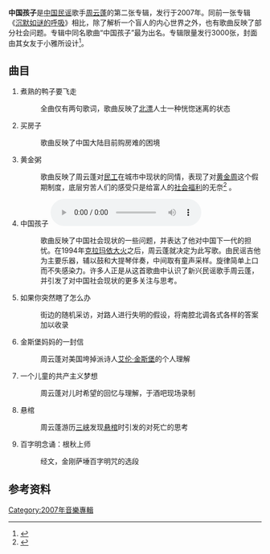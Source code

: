 {{Album infobox | <!-- See Wikipedia:WikiProject_Albums -->
|  Name        = 中国孩子
|  Type        = [[專輯|專輯]]
|  Artist      = [[周云蓬|周云蓬]]
|  Cover       = Chinese Kids Folder.jpg
|  Background  = 
|  Released    = 2007年4月
|  Recorded    = 
|  Genre       = {{link-en|独立民谣|indie folk}}
|  Length      = 
|  Label       = Sirlady
|  Number      =
|  Producer    = 
|  Last album  = [[沉默如谜的呼吸|沉默如谜的呼吸]]<br />（2004）
|  This album  = '''中国孩子'''<br />（2007）
|  Next album  = [[清炒苦瓜|清炒苦瓜]]<br />（2008）
}}
'''中国孩子'''是[[中国|中国]][[民谣|民谣]]歌手[[周云蓬|周云蓬]]的第二张专辑，发行于2007年。同前一张专辑《[[沉默如谜的呼吸|沉默如谜的呼吸]]》相比，除了解析一个盲人的内心世界之外，也有歌曲反映了部分社会问题。专辑中同名歌曲“中国孩子”最为出名。专辑限量发行3000张，封面由其女友于小雅所设计<ref>{{cite web|language=zh-hans|url=http://www.infzm.com/content/567|title=【2007年度致敬：南方周末中国文化原创榜】音乐公民：周云蓬|publisher=南方周末|date=2008-02-03|accessdate=2010年5月22日|deadurl=yes|archiveurl=https://archive.is/20130426182305/http://www.infzm.com/content/567|archivedate=2013年4月26日}}</ref>。

==曲目==
# 煮熟的鸭子要飞走
#: 全曲仅有两句歌词，歌曲反映了[[北漂|北漂]]人士一种恍惚迷离的状态
# 买房子
#:歌曲反映了中国大陆目前购房难的困境
# 黄金粥
#:歌曲反映了周云蓬对[[民工|民工]]在城市中现状的同情，表现了对[[黄金周|黄金周]]这个假期制度，底层穷苦人们的感受只是给富人的[[社会福利|社会福利]]的无奈<ref>{{cite web|language=zh-hans|url=http://music.yule.sohu.com/20070608/n250460373.shtml|title=周云蓬新专辑《中国孩子》 誓为穷人唱为孩子唱|publisher=南方都市报|date=2007年6月8日|accessdate=2010年5月22日|archive-date=2016年3月5日|archive-url=https://web.archive.org/web/20160305005810/http://music.yule.sohu.com/20070608/n250460373.shtml|dead-url=no}}</ref> 。
# 中国孩子 [[File:Chinese_Kids.mp3|thumb]]
#:歌曲反映了中国社会现状的一些问题，并表达了他对中国下一代的担忧。在1994年[[克拉玛依大火|克拉玛依大火]]之后，周云蓬就决定为此写歌。由民谣吉他为主要乐器，辅以鼓和大提琴伴奏，中间取有童声采样。旋律简单上口而不失感染力。许多人正是从这首歌曲中认识了新兴民谣歌手周云蓬，并引发了对中国社会现状的更多关注与思考。
# 如果你突然瞎了怎么办
#:街边的随机采访，对路人进行失明的假设，将南腔北调各式各样的答案加以收录
# 金斯堡妈妈的一封信
#:周云蓬对美国垮掉派诗人[[艾伦·金斯堡|艾伦·金斯堡]]的个人理解
# 一个儿童的共产主义梦想
#:周云蓬对儿时希望的回忆与理解，于酒吧现场录制
# 悬棺
#:周云蓬游历[[長江三峽|三峡]]发现[[悬棺|悬棺]]时引发的对死亡的思考
# 百字明念诵：根秋上师
#:经文，金刚萨埵百字明咒的选段

==参考资料==
{{reflist|2}}

[[Category:2007年音樂專輯|Category:2007年音樂專輯]]